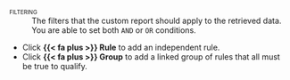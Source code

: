 [filtering]{.smallcaps}
: The filters that the custom report should apply to the retrieved data. You are able to set both `AND` or `OR` conditions. 

- Click **{{< fa plus >}} Rule** to add an independent rule.
- Click **{{< fa plus >}} Group** to add a linked group of rules that all must be true to qualify. 
